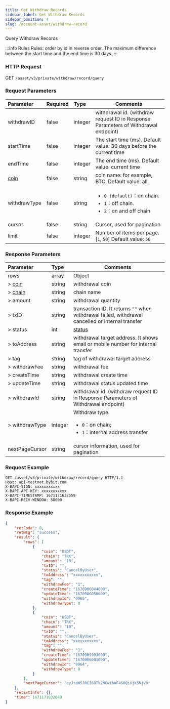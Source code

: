 ```yaml
---
title: Get Withdraw Records
sidebar_label: Get Withdraw Records
sidebar_position: 4
slug: /account-asset/withdraw-record
---
```

Query Withdraw Records

:::info Rules
Rules: order by id in reverse order. The maximum difference between the start time and the end time is 30 days.
:::

### HTTP Request
GET `/asset/v3/private/withdraw/record/query`

### Request Parameters
| Parameter | Required | Type | Comments|
|:----- |:-------|:-----|------ |
|withdrawID |false |integer |withdrawal id. (withdraw request ID in Response Parameters of Withdrawal endpoint) |
|startTime |false |integer |The start time (ms). Default value: 30 days before the current time |
|endTime |false |integer |The end time (ms). Default value: current time |
|[coin](enum#coin) |false |string |coin name: for example, BTC. Default value: all |
|withdrawType |false |string |<ul><li>`0 (default)`：on chain.</li> <li>`1`：off chain.</li><li> `2`：on and off chain</li></ul>|
|cursor |false |string |Cursor, used for pagination |
|limit |false |integer |Number of items per page. [`1`, `50`] Default value: `50` |

### Response Parameters
| Parameter | Type | Comments|
|:----- |:-----|----- |
|rows|array|Object|
|> [coin](enum#coin)|string |withdrawal coin |
|> [chain](enum#chain)|string|chain name|
|> amount|string|withdrawal quantity|
|> txID|string|transaction ID. It returns `""` when withdrawal failed, withdrawal cancelled or internal transfer|
|> status|int|[status](enum#withdrawStatus)|
|> toAddress|string|withdrawal target address. It shows email or mobile number for internal transfer|
|> tag|string|tag of withdrawal target address|
|> withdrawFee|string|withdrawal fee|
|> createTime|string|withdrawal create time|
|> updateTime|string|withdrawal status updated time|
|> withdrawId|string|withdrawal id. (withdraw request ID in Response Parameters of Withdrawal endpoint)|
|> withdrawType|integer|Withdraw type. <ul><li>`0`：on chain;</li> <li>`1`：internal address transfer</li></ul>|
|nextPageCursor|string|cursor information, used for pagination|

### Request Example

```http
GET /asset/v3/private/withdraw/record/query HTTP/1.1
Host: api-testnet.bybit.com
X-BAPI-SIGN: xxxxxxxxxxx
X-BAPI-API-KEY: xxxxxxxxxxx
X-BAPI-TIMESTAMP: 1671171632559
X-BAPI-RECV-WINDOW: 50000
```

### Response Example

```json
{
    "retCode": 0,
    "retMsg": "success",
    "result": {
        "rows": [
            {
                "coin": "USDT",
                "chain": "TRX",
                "amount": "10",
                "txID": "",
                "status": "CancelByUser",
                "toAddress": "xxxxxxxxxxx",
                "tag": "",
                "withdrawFee": "1",
                "createTime": "1670906044000",
                "updateTime": "1670906050000",
                "withdrawId": "9965",
                "withdrawType": 0
            },
            {
                "coin": "USDT",
                "chain": "TRX",
                "amount": "10",
                "txID": "",
                "status": "CancelByUser",
                "toAddress": "xxxxxxxxxxx",
                "tag": "",
                "withdrawFee": "1",
                "createTime": "1670905993000",
                "updateTime": "1670906001000",
                "withdrawId": "9964",
                "withdrawType": 0
            }
        ],
        "nextPageCursor": "eyJtaW5JRCI6OTk2NCwibWF4SUQiOjk5NjV9"
    },
    "retExtInfo": {},
    "time": 1671171632649
}
```

